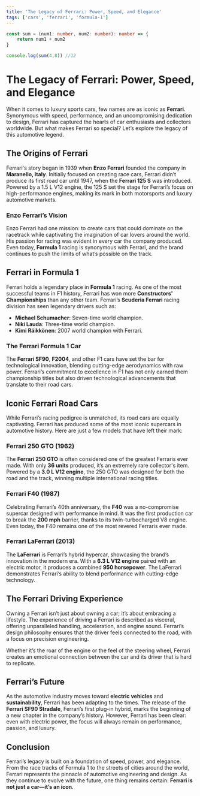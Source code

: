 ```yaml
---
title: 'The Legacy of Ferrari: Power, Speed, and Elegance'
tags: ['cars', 'ferrari', 'formula-1']
---
```


```ts
const sum = (num1: number, num2: number): number => {
    return num1 + num2
}

console.log(sum(4,8)) //12
```

# The Legacy of Ferrari: Power, Speed, and Elegance

When it comes to luxury sports cars, few names are as iconic as **Ferrari**. Synonymous with speed, performance, and an uncompromising dedication to design, Ferrari has captured the hearts of car enthusiasts and collectors worldwide. But what makes Ferrari so special? Let’s explore the legacy of this automotive legend.

## The Origins of Ferrari

Ferrari's story began in 1939 when **Enzo Ferrari** founded the company in **Maranello, Italy**. Initially focused on creating race cars, Ferrari didn’t produce its first road car until 1947, when the **Ferrari 125 S** was introduced. Powered by a 1.5 L V12 engine, the 125 S set the stage for Ferrari’s focus on high-performance engines, making its mark in both motorsports and luxury automotive markets.

### Enzo Ferrari’s Vision

Enzo Ferrari had one mission: to create cars that could dominate on the racetrack while captivating the imagination of car lovers around the world. His passion for racing was evident in every car the company produced. Even today, **Formula 1** racing is synonymous with Ferrari, and the brand continues to push the limits of what’s possible on the track.

## Ferrari in Formula 1

Ferrari holds a legendary place in **Formula 1** racing. As one of the most successful teams in F1 history, Ferrari has won more **Constructors' Championships** than any other team. Ferrari’s **Scuderia Ferrari** racing division has seen legendary drivers such as:

- **Michael Schumacher**: Seven-time world champion.
- **Niki Lauda**: Three-time world champion.
- **Kimi Räikkönen**: 2007 world champion with Ferrari.

### The Ferrari Formula 1 Car

The **Ferrari SF90**, **F2004**, and other F1 cars have set the bar for technological innovation, blending cutting-edge aerodynamics with raw power. Ferrari’s commitment to excellence in F1 has not only earned them championship titles but also driven technological advancements that translate to their road cars.

## Iconic Ferrari Road Cars

While Ferrari’s racing pedigree is unmatched, its road cars are equally captivating. Ferrari has produced some of the most iconic supercars in automotive history. Here are just a few models that have left their mark:

### Ferrari 250 GTO (1962)

The **Ferrari 250 GTO** is often considered one of the greatest Ferraris ever made. With only **36 units** produced, it’s an extremely rare collector's item. Powered by a **3.0 L V12 engine**, the 250 GTO was designed for both the road and the track, winning multiple international racing titles.

### Ferrari F40 (1987)

Celebrating Ferrari’s 40th anniversary, the **F40** was a no-compromise supercar designed with performance in mind. It was the first production car to break the **200 mph** barrier, thanks to its twin-turbocharged V8 engine. Even today, the F40 remains one of the most revered Ferraris ever made.

### Ferrari LaFerrari (2013)

The **LaFerrari** is Ferrari’s hybrid hypercar, showcasing the brand’s innovation in the modern era. With a **6.3 L V12 engine** paired with an electric motor, it produces a combined **950 horsepower**. The LaFerrari demonstrates Ferrari’s ability to blend performance with cutting-edge technology.

## The Ferrari Driving Experience

Owning a Ferrari isn’t just about owning a car; it’s about embracing a lifestyle. The experience of driving a Ferrari is described as visceral, offering unparalleled handling, acceleration, and engine sound. Ferrari’s design philosophy ensures that the driver feels connected to the road, with a focus on precision engineering.

Whether it’s the roar of the engine or the feel of the steering wheel, Ferrari creates an emotional connection between the car and its driver that is hard to replicate.

## Ferrari’s Future

As the automotive industry moves toward **electric vehicles** and **sustainability**, Ferrari has been adapting to the times. The release of the **Ferrari SF90 Stradale**, Ferrari’s first plug-in hybrid, marks the beginning of a new chapter in the company’s history. However, Ferrari has been clear: even with electric power, the focus will always remain on performance, passion, and luxury.

## Conclusion

Ferrari’s legacy is built on a foundation of speed, power, and elegance. From the race tracks of Formula 1 to the streets of cities around the world, Ferrari represents the pinnacle of automotive engineering and design. As they continue to evolve with the future, one thing remains certain: **Ferrari is not just a car—it’s an icon**.
